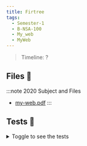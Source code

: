 ```yaml
---
title: Firtree
tags:
  - Semester-1
  - B-NSA-100
  - My_web
  - MyWeb
---
```

> Timeline: ?


## Files 📂

:::note 2020 Subject and Files
- [my-web.pdf](https://github.com/Studio-17/Epitech-Subjects/raw/main/Semester-1/B-NSA-100/My_web/MyWeb/my-web.pdf)
:::

## Tests 🤖
<details>
  <summary>Toggle to see the tests</summary>
  <div>
Yo
  </div>
</details>
